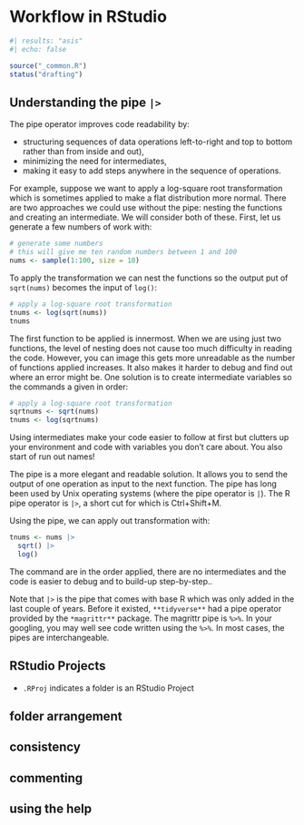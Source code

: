 # Workflow in RStudio
```r
#| results: "asis"
#| echo: false

source("_common.R")
status("drafting")
```

## Understanding the pipe `|>`

The pipe operator improves code readability by:

-   structuring sequences of data operations left-to-right and top to bottom rather than from inside and out),
-   minimizing the need for intermediates,
-   making it easy to add steps anywhere in the sequence of operations.

For example, suppose we want to apply a log-square root transformation which is sometimes applied to make a flat distribution more normal. There are two approaches we could use without the pipe: nesting the functions and creating an intermediate. We will consider both of these. First, let us generate a few numbers of work with:

```r
# generate some numbers
# this will give me ten random numbers between 1 and 100
nums <- sample(1:100, size = 10)
```

To apply the transformation we can nest the functions so the output put of `sqrt(nums)` becomes the input of `log()`:

```r
# apply a log-square root transformation
tnums <- log(sqrt(nums))
tnums
```

The first function to be applied is innermost. When we are using just two functions, the level of nesting does not cause too much difficulty in reading the code. However, you can image this gets more unreadable as the number of functions applied increases. It also makes it harder to debug and find out where an error might be. One solution is to create intermediate variables so the commands a given in order:

```r
# apply a log-square root transformation
sqrtnums <- sqrt(nums)
tnums <- log(sqrtnums)
```

Using intermediates make your code easier to follow at first but clutters up your environment and code with variables you don't care about. You also start of run out names!

The pipe is a more elegant and readable solution. It allows you to send the output of one operation as input to the next function. The pipe has long been used by Unix operating systems (where the pipe operator is `|`). The R pipe operator is `|>`, a short cut for which is Ctrl+Shift+M.

Using the pipe, we can apply out transformation with:

```r
tnums <- nums |> 
  sqrt() |> 
  log()
```

The command are in the order applied, there are no intermediates and the code is easier to debug and to build-up step-by-step..

Note that `|>` is the pipe that comes with base R which was only added in the last couple of years. Before it existed, `**tidyverse**` had a pipe operator provided by the `*magrittr**` package. The magrittr pipe is `%>%`. In your googling, you may well see code written using the `%>%`. In most cases, the pipes are interchangeable.

## RStudio Projects

-   `.RProj` indicates a folder is an RStudio Project

## folder arrangement

## consistency

## commenting

## using the help
